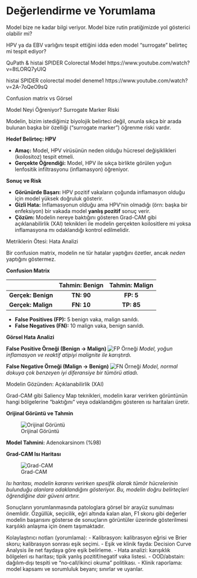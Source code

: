 # Değerlendirme ve Yorumlama

Model bize ne kadar bilgi veriyor. 
Model bize rutin pratiğimizde yol gösterici olabilir mi? 

HPV ya da EBV varlığını tespit ettiğini idda eden model "surrogate" belirteç mi tespit ediyor? 


QuPath & histai SPIDER Colorectal Model https://www.youtube.com/watch?v=8tLORQ7yUIQ

histai SPIDER colorectal model deneme1 https://www.youtube.com/watch?v=2A-7oQeO9sQ 

Confusion matrix vs Görsel

::: notes


Model Neyi Öğreniyor? Surrogate Marker Riski

Modelin, bizim istediğimiz biyolojik belirteci değil, onunla sıkça bir arada bulunan başka bir özelliği ("surrogate marker") öğrenme riski vardır.


**Hedef Belirteç: HPV**

- **Amaç:** Model, HPV virüsünün neden olduğu hücresel değişiklikleri (koilositoz) tespit etmeli.
- **Gerçekte Öğrendiği:** Model, HPV ile sıkça birlikte görülen yoğun lenfositik infiltrasyonu (inflamasyon) öğreniyor.

**Sonuç ve Risk**

- **Görünürde Başarı:** HPV pozitif vakaların çoğunda inflamasyon olduğu için model yüksek doğruluk gösterir.
- **Gizli Hata:** İnflamasyonun olduğu ama HPV'nin olmadığı (örn: başka bir enfeksiyon) bir vakada model **yanlış pozitif** sonuç verir.
- **Çözüm:** Modelin nereye baktığını gösteren Grad-CAM gibi açıklanabilirlik (XAI) teknikleri ile modelin gerçekten koilositlere mi yoksa inflamasyona mı odaklandığı kontrol edilmelidir.

Metriklerin Ötesi: Hata Analizi

Bir confusion matrix, modelin ne tür hatalar yaptığını özetler, ancak *neden* yaptığını göstermez.


**Confusion Matrix**

| | Tahmin: Benign | Tahmin: Malign |
| :--- | :---: | :---: |
| **Gerçek: Benign** | **TN: 90** | **FP: 5** |
| **Gerçek: Malign** | **FN: 10** | **TP: 85** |

- **False Positives (FP):** 5 benign vaka, malign sanıldı.
- **False Negatives (FN):** 10 malign vaka, benign sanıldı.

**Görsel Hata Analizi**

**False Positive Örneği (Benign -> Malign)**
![FP Örneği](https://via.placeholder.com/200x150/FFF0F5/000000?text=Reaktif+Atipi)
*Model, yoğun inflamasyon ve reaktif atipiyi malignite ile karıştırdı.*

**False Negative Örneği (Malign -> Benign)**
![FN Örneği](https://via.placeholder.com/200x150/F0FFF0/000000?text=İyi+Diferansiye+Tümör)
*Model, normal dokuya çok benzeyen iyi diferansiye bir tümörü atladı.*

Modelin Gözünden: Açıklanabilirlik (XAI)

Grad-CAM gibi Saliency Map teknikleri, modelin karar verirken görüntünün hangi bölgelerine "baktığını" veya odaklandığını gösteren ısı haritaları üretir.



**Orijinal Görüntü ve Tahmin**

![Orijinal Görüntü](https://via.placeholder.com/300x225/FFFFFF/000000?text=Orijinal+Görüntü)

**Model Tahmini:** Adenokarsinom (%98)

**Grad-CAM Isı Haritası**

![Grad-CAM](https://via.placeholder.com/300x225/FF0000/FFFFFF?text=Grad-CAM+Overlay)

*Isı haritası, modelin kararını verirken spesifik olarak tümör hücrelerinin bulunduğu alanlara odaklandığını gösteriyor. Bu, modelin doğru belirteçleri öğrendiğine dair güveni artırır.*




Sonuçların yorumlanmasında patologlara görsel bir arayüz sunulması önemlidir.
Özgüllük, seçicilik, eğri altında kalan alan, F1 skoru gibi değerler modelin başarısını gösterse de sonuçların görüntüler üzerinde gösterilmesi karşılıklı anlaşma için önem taşımaktadır. 





Kolaylaştırıcı notları (yorumlama):
- Kalibrasyon: kalibrasyon eğrisi ve Brier skoru; kalibrasyon sonrası eşik seçimi.
- Eşik ve klinik fayda: Decision Curve Analysis ile net faydaya göre eşik belirleme.
- Hata analizi: karışıklık bölgeleri ısı haritası; tipik yanlış pozitif/negatif vaka listesi.
- OOD/abstain: dağılım‑dışı tespiti ve “no‑call/ikinci okuma” politikası.
- Klinik raporlama: model kapsamı ve sorumluluk beyanı; sınırlar ve uyarılar.
:::

